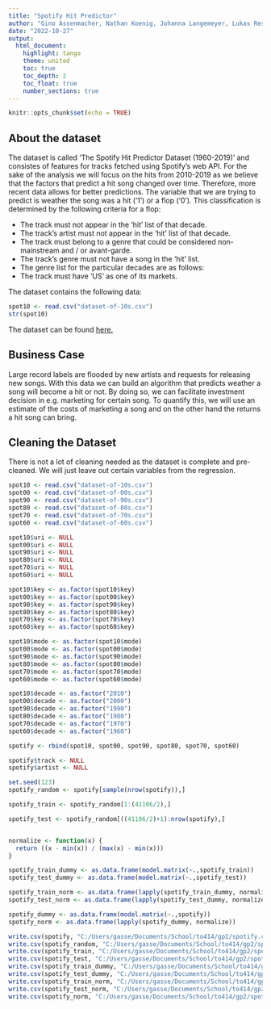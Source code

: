 ```yaml
---
title: "Spotify Hit Predictor"
author: "Gino Assenmacher, Nathan Koenig, Johanna Langemeyer, Lukas Resch, Ben Roemer"
date: "2022-10-27"
output:
  html_document: 
    highlight: tango
    theme: united
    toc: true
    toc_depth: 2
    toc_float: true
    number_sections: true
---
```


```r
knitr::opts_chunk$set(echo = TRUE)
```

## About the dataset
The dataset is called 'The Spotify Hit Predictor Dataset (1960-2019)' and consistes of features for tracks fetched using Spotify's web API. For the sake of the analysis we will focus on the hits from 2010-2019 as we believe that the factors that predict a hit song changed over time. Therefore, more recent data allows for better predictions.
The variable that we are trying to predict is weather the song was a hit ('1') or a flop ('0'). This classification is determined by the following criteria for a flop:

* The track must not appear in the 'hit' list of that decade.
* The track's artist must not appear in the 'hit' list of that decade.
* The track must belong to a genre that could be considered non-mainstream and / or avant-garde. 
* The track's genre must not have a song in the 'hit' list.
* The genre list for the particular decades are as follows:
* The track must have 'US' as one of its markets.

The dataset contains the following data:
```r
spot10 <- read.csv("dataset-of-10s.csv")
str(spot10)
```
The dataset can be found [here.](https://www.kaggle.com/datasets/theoverman/the-spotify-hit-predictor-dataset)

## Business Case
Large record labels are flooded by new artists and requests for releasing new songs. With this data we can build an algorithm that predicts weather a song will become a hit or not. By doing so, we can facilitate investment decision in e.g. marketing for certain song. To quantify this, we will use an estimate of the costs of marketing a song and on the other hand the returns a hit song can bring.

## Cleaning the Dataset
There is not a lot of cleaning needed as the dataset is complete and pre-cleaned. We will just leave out certain variables from the regression.

```r

spot10 <- read.csv("dataset-of-10s.csv")
spot00 <- read.csv("dataset-of-00s.csv")
spot90 <- read.csv("dataset-of-90s.csv")
spot80 <- read.csv("dataset-of-80s.csv")
spot70 <- read.csv("dataset-of-70s.csv")
spot60 <- read.csv("dataset-of-60s.csv")

spot10$uri <- NULL
spot00$uri <- NULL
spot90$uri <- NULL
spot80$uri <- NULL
spot70$uri <- NULL
spot60$uri <- NULL

spot10$key <- as.factor(spot10$key)
spot00$key <- as.factor(spot00$key)
spot90$key <- as.factor(spot90$key)
spot80$key <- as.factor(spot80$key)
spot70$key <- as.factor(spot70$key)
spot60$key <- as.factor(spot60$key)

spot10$mode <- as.factor(spot10$mode)
spot00$mode <- as.factor(spot00$mode)
spot90$mode <- as.factor(spot90$mode)
spot80$mode <- as.factor(spot80$mode)
spot70$mode <- as.factor(spot70$mode)
spot60$mode <- as.factor(spot60$mode)

spot10$decade <- as.factor("2010")
spot00$decade <- as.factor("2000")
spot90$decade <- as.factor("1990")
spot80$decade <- as.factor("1980")
spot70$decade <- as.factor("1970")
spot60$decade <- as.factor("1960")

spotify <- rbind(spot10, spot00, spot90, spot80, spot70, spot60)

spotify$track <- NULL
spotify$artist <- NULL

```

```r

set.seed(123)
spotify_random <- spotify[sample(nrow(spotify)),]

spotify_train <- spotify_random[1:(41106/2),] 

spotify_test <- spotify_random[((41106/2)+1):nrow(spotify),]


normalize <- function(x) {
  return ((x - min(x)) / (max(x) - min(x)))
}

spotify_train_dummy <- as.data.frame(model.matrix(~.,spotify_train))
spotify_test_dummy <- as.data.frame(model.matrix(~.,spotify_test))

spotify_train_norm <- as.data.frame(lapply(spotify_train_dummy, normalize))
spotify_test_norm <- as.data.frame(lapply(spotify_test_dummy, normalize))

spotify_dummy <- as.data.frame(model.matrix(~.,spotify))
spotify_norm <- as.data.frame(lapply(spotify_dummy, normalize))

write.csv(spotify, "C:/Users/gasse/Documents/School/to414/gp2/spotify.csv", row.names = FALSE)
write.csv(spotify_random, "C:/Users/gasse/Documents/School/to414/gp2/spotify_random.csv", row.names = FALSE)
write.csv(spotify_train, "C:/Users/gasse/Documents/School/to414/gp2/spotify_train.csv", row.names = FALSE)
write.csv(spotify_test, "C:/Users/gasse/Documents/School/to414/gp2/spotify_test.csv", row.names = FALSE)
write.csv(spotify_train_dummy, "C:/Users/gasse/Documents/School/to414/gp2/spotify_train_dummy.csv", row.names = FALSE)
write.csv(spotify_test_dummy, "C:/Users/gasse/Documents/School/to414/gp2/spotify_test_dummy.csv", row.names = FALSE)
write.csv(spotify_train_norm, "C:/Users/gasse/Documents/School/to414/gp2/spotify_train_norm.csv", row.names = FALSE)
write.csv(spotify_test_norm, "C:/Users/gasse/Documents/School/to414/gp2/spotify_test_norm.csv", row.names = FALSE)
write.csv(spotify_norm, "C:/Users/gasse/Documents/School/to414/gp2/spotify_norm.csv", row.names = FALSE)

```